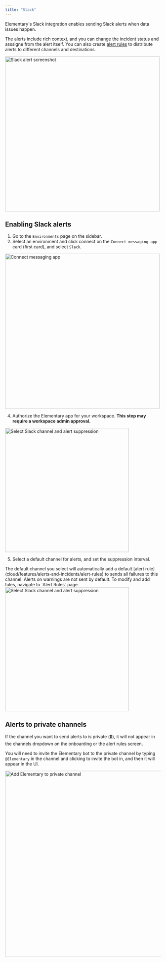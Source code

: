 ```yaml
---
title: "Slack"
---
```


Elementary's Slack integration enables sending Slack alerts when data issues happen.

The alerts include rich context, and you can change the incident status and asssigne from the alert itself.
You can also create [alert rules](cloud/features/alerts-and-incidents/alert-rules) to distribute alerts to different channels and destinations.

<Frame>
  <div className="dark:bg-white rounded-md p-1">
    <img
      src="https://res.cloudinary.com/diuctyblm/image/upload/v1719740543/Slack_alert_screenshot_kbun9o.png"
      alt="Slack alert screenshot"
      width="500"
    />
  </div>
</Frame>

## Enabling Slack alerts

1. Go to the `Environments` page on the sidebar.
2. Select an environment and click connect on the `Connect messaging app` card (first card), and select `Slack`.

<Frame>
  <div className="dark:bg-white rounded-md p-1">
    <img
      src="https://res.cloudinary.com/diuctyblm/image/upload/v1719739151/connect_messaging_app_v64m69.png"
      alt="Connect messaging app"
      width="500"
    />
  </div>
</Frame>

4. Authorize the Elementary app for your workspace. **This step may require a workspace admin approval.**

<Frame>
  <div className="dark:bg-white rounded-md p-1">
    <img
      src="https://res.cloudinary.com/diuctyblm/image/upload/v1719912214/slack-approve_ibapky.png"
      alt="Select Slack channel and alert suppression"
      width="400"
    />
  </div>
</Frame>

5. Select a default channel for alerts, and set the suppression interval.

<Note>
The default channel you select will automatically add a default [alert rule](cloud/features/alerts-and-incidents/alert-rules)
to sends all failures to this channel. Alerts on warnings are not sent by default. To modify and add tules, navigate to `Alert Rules` page.
</Note>

<Frame>
  <div className="dark:bg-white rounded-md p-1">
    <img
      src="https://res.cloudinary.com/diuctyblm/image/upload/v1719740639/Select_slack_channel_lcnhy3.png"
      alt="Select Slack channel and alert suppression"
      width="400"
    />
  </div>
</Frame>


## Alerts to private channels

If the channel you want to send alerts to is private (🔒), it will not appear in the channels dropdown on the onboarding or the alert rules screen. 

You will need to invite the Elementary bot to the private channel by typing `@Elementary` in the channel and clicking to invite the bot in, and then it will appear in the UI.

<Frame>
  <div className="dark:bg-white rounded-md p-1">
    <img
      src="https://res.cloudinary.com/diuctyblm/image/upload/v1719905442/private_channel_ra3phb.png"
      alt="Add Elementary to private channel"
      width="600"
    />
  </div>
</Frame>